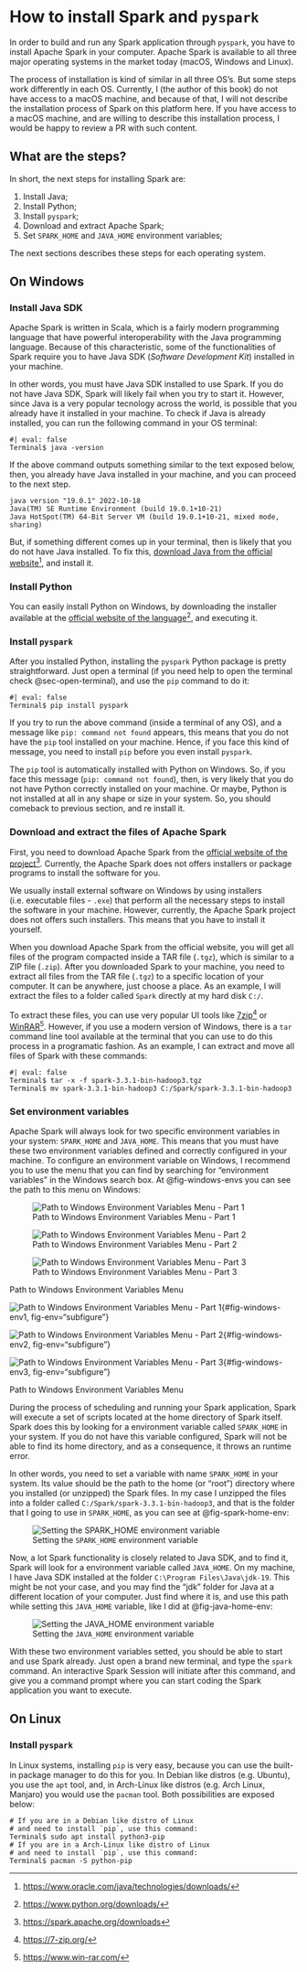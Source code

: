 
# How to install Spark and `pyspark` {#sec-install-spark .appendix}

In order to build and run any Spark application through `pyspark`, you have to install Apache Spark in your computer. Apache Spark is available to all three major operating systems in the market today (macOS, Windows and Linux). 

The process of installation is kind of similar in all three OS's. But some steps work differently in each OS. Currently, I (the author of this book) do not have access to a macOS machine, and because of that, I will not describe the installation process of Spark on this platform here. If you have access to a macOS machine, and are willing to describe this installation process, I would be happy to review a PR with such content.



## What are the steps?

In short, the next steps for installing Spark are:

1. Install Java;
2. Install Python;
3. Install `pyspark`;
2. Download and extract Apache Spark;
3. Set `SPARK_HOME` and `JAVA_HOME` environment variables;

The next sections describes these steps for each operating system. 


## On Windows

### Install Java SDK

Apache Spark is written in Scala, which is a fairly modern programming language that have powerful interoperability with the Java programming language. Because of this characteristic, some of the functionalities of Spark require you to have Java SDK (*Software Development Kit*) installed in your machine. 

In other words, you must have Java SDK installed to use Spark. If you do not have Java SDK, Spark will likely fail when you try to start it. However, since Java is a very popular tecnology across the world, is possible that you already have it installed in your machine. To check if Java is already installed, you can run the following command in your OS terminal:

```terminal
#| eval: false
Terminal$ java -version
```

If the above command outputs something similar to the text exposed below, then, you already have Java installed in your machine, and you can proceed to the next step.

```
java version "19.0.1" 2022-10-18
Java(TM) SE Runtime Environment (build 19.0.1+10-21)
Java HotSpot(TM) 64-Bit Server VM (build 19.0.1+10-21, mixed mode, sharing)
```

But, if something different comes up in your terminal, then is likely that you do not have Java installed. To fix this, [download Java from the official website](https://www.oracle.com/java/technologies/downloads/)^[<https://www.oracle.com/java/technologies/downloads/>], and install it.


### Install Python

You can easily install Python on Windows, by downloading the installer available at the [official website of the language](https://www.python.org/downloads/)^[<https://www.python.org/downloads/>], and executing it.


### Install `pyspark`

After you installed Python, installing the `pyspark` Python package is pretty straightforward. Just open a terminal (if you need help to open the terminal check @sec-open-terminal), and use the `pip` command to do it:

```terminal
#| eval: false
Terminal$ pip install pyspark
```

If you try to run the above command (inside a terminal of any OS), and a message like `pip: command not found` appears, this means that you do not have the `pip` tool installed on your machine. Hence, if you face this kind of message, you need to install `pip` before you even install `pyspark`.

The `pip` tool is automatically installed with Python on Windows. So, if you face this message (`pip: command not found`), then, is very likely that you do not have Python correctly installed on your machine. Or maybe, Python is not installed at all in any shape or size in your system. So, you should comeback to previous section, and re install it.



### Download and extract the files of Apache Spark

First, you need to download Apache Spark from the [official website of the project](https://spark.apache.org/downloads)^[<https://spark.apache.org/downloads>]. Currently, the Apache Spark does not offers installers or package programs to install the software for you.

We usually install external software on Windows by using installers (i.e. executable files - `.exe`) that perform all the necessary steps to install the software in your machine. However, currently, the Apache Spark project does not offers such installers. This means that you have to install it yourself.

When you download Apache Spark from the official website, you will get all files of the program compacted inside a TAR file (`.tgz`), which is similar to a ZIP file (`.zip`). After you downloaded Spark to your machine, you need to extract all files from the TAR file (`.tgz`) to a specific location of your computer. It can be anywhere, just choose a place. As an example, I will extract the files to a folder called `Spark` directly at my hard disk `C:/`. 

To extract these files, you can use very popular UI tools like [7zip](https://7-zip.org/)^[<https://7-zip.org/>] or [WinRAR](https://www.win-rar.com/)^[<https://www.win-rar.com/>]. However, if you use a modern version of Windows, there is a `tar` command line tool available at the terminal that you can use to do this process in a programatic fashion. As an example, I can extract and move all files of Spark with these commands:

```terminal
#| eval: false
Terminal$ tar -x -f spark-3.3.1-bin-hadoop3.tgz
Terminal$ mv spark-3.3.1-bin-hadoop3 C:/Spark/spark-3.3.1-bin-hadoop3
```


### Set environment variables

<!-- test if `HADOOP_HOME` variable and winutils.exe is really necessary -->
<!-- test if `PYSPARK_PYTHON` is really necessary -->

Apache Spark will always look for two specific environment variables in your system: `SPARK_HOME` and `JAVA_HOME`. This means that you must have these two environment variables defined and correctly configured in your machine. To configure an environment variable on Windows, I recommend you to use the menu that you can find by searching for "environment variables" in the Windows search box. At @fig-windows-envs you can see the path to this menu on Windows:

<!-- These multi-figures in sequence need to have a new line between each of them
if they do not have these new lines, an error in crossref will occur -->

::::: {.content-hidden when-format="pdf"}

::: {#fig-windows-envs}

![Path to Windows Environment Variables Menu - Part 1](../Figures/windows-environment-variables1.png){#fig-windows-env1}

![Path to Windows Environment Variables Menu - Part 2](../Figures/windows-environment-variables2.png){#fig-windows-env2}

![Path to Windows Environment Variables Menu - Part 3](../Figures/windows-environment-variables3.png){#fig-windows-env3}

Path to Windows Environment Variables Menu
:::

:::::


::::: {.content-visible when-format="pdf"}

::: {#fig-windows-envs}

![Path to Windows Environment Variables Menu - Part 1](../Figures/windows-environment-variables1.png){#fig-windows-env1, fig-env="subfigure"}

![Path to Windows Environment Variables Menu - Part 2](../Figures/windows-environment-variables2.png){#fig-windows-env2, fig-env="subfigure"}

![Path to Windows Environment Variables Menu - Part 3](../Figures/windows-environment-variables3.png){#fig-windows-env3, fig-env="subfigure"}

Path to Windows Environment Variables Menu
:::

:::::

During the process of scheduling and running your Spark application, Spark will execute a set of scripts located at the home directory of Spark itself. Spark does this by looking for a environment variable called `SPARK_HOME` in your system. If you do not have this variable configured, Spark will not be able to find its home directory, and as a consequence, it throws an runtime error.

In other words, you need to set a variable with name `SPARK_HOME` in your system. Its value should be the path to the home (or "root") directory where you installed (or unzipped) the Spark files. In my case I unzipped the files into a folder called `C:/Spark/spark-3.3.1-bin-hadoop3`, and that is the folder that I going to use in `SPARK_HOME`, as you can see at @fig-spark-home-env:

![Setting the `SPARK_HOME` environment variable](../Figures/windows-environment-variables4.png){#fig-spark-home-env}


<!-- We need Java SDK not Java Runtime -->
<!-- Download at https://www.oracle.com/java/technologies/downloads/ -->
Now, a lot Spark functionality is closely related to Java SDK, and to find it, Spark will look for a environment variable called `JAVA_HOME`. On my machine, I have Java SDK installed at the folder `C:\Program Files\Java\jdk-19`. This might be not your case, and you may find the "jdk" folder for Java at a different location of your computer. Just find where it is, and use this path while setting this `JAVA_HOME` variable, like I did at @fig-java-home-env:

![Setting the `JAVA_HOME` environment variable](../Figures/windows-environment-variables5.png){#fig-java-home-env}

With these two environment variables setted, you should be able to start and use Spark already. Just open a brand new terminal, and type the `spark` command. An interactive Spark Session will initiate after this command, and give you a command prompt where you can start coding the Spark application you want to execute.




<!--
### Further configurations

With `SPARK_HOME` and `JAVA_HOME` variables configured, you should be able to start and use Spark already. But, you might need some more steps to correctly use Spark. An important info to use `pyspark` is the location (in your computer) of the Python interpreter. Spark might not know where your Python interpreter is located. Or maybe, you have multiple Python interpreters installed in your machine.

You can explicit tell Spark where is the Python interpreter that you want to use by setting the variable `PYSPARK_PYTHON`. This variable must contain the path to the home of the Python folder that contains the Python interpreter that you want to use while launching `pyspark`. If you are lazy like me, you can use Python itself to find the path to the executable of the Python interpreter. Just the run the following Python code:

```python
#| eval: false
import sys
sys.executable
```
-->





## On Linux

### Install `pyspark`

In Linux systems, installing `pip` is very easy, because you can use the built-in package manager to do this for you. In Debian like distros (e.g. Ubuntu), you use the `apt` tool, and, in Arch-Linux like distros (e.g. Arch Linux, Manjaro) you would use the `pacman` tool. Both possibilities are exposed below:

```terminal
# If you are in a Debian like distro of Linux
# and need to install `pip`, use this command:
Terminal$ sudo apt install python3-pip
# If you are in a Arch-Linux like distro of Linux
# and need to install `pip`, use this command:
Terminal$ pacman -S python-pip
```